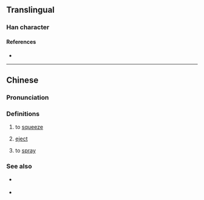 {{character info}}
==Translingual==

===Han character===
{{Han char|rn=85|rad=水|as=15|sn=18|four=38127|canj=EHAL|ids=⿰氵節}}

====References====
* {{Han ref|kx=0658.260|dkj=18583|dj=1068.220|hdz=31759.040|uh=7004|ud=28676|bh=E9F6|bd=59894}}

----

==Chinese==
{{zh-forms|s=𰛤}}

===Pronunciation===
{{zh-pron
|m=zhì
|c=zit1,zit3
|mc=y
|oc=y
|ma=
|cat=v
}}

===Definitions===
{{zh-hanzi}}

# {{lb|zh|Cantonese}} to [[squeeze]]
# {{lb|zh|Cantonese}} [[eject]]
# {{lb|zh|Cantonese}} to [[spray]]

===See also===
* {{q|Cantonese}} {{zh-l|㘉|tr=zit<sup>1</sup>|squeeze; tickle}}
* {{q|Cantonese}} {{zh-l|擳|tr=zit<sup>1</sup>|squeeze out; tickle}}